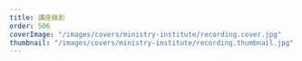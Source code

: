 ```yaml
---
title: 講座錄影
order: 506
coverImage: "/images/covers/ministry-institute/recording.cover.jpg"
thumbnail: "/images/covers/ministry-institute/recording.thumbnail.jpg"
---
```



<Vimeo
  id="819936801?h=b4a78dd3be&badge=0&autopause=0&player_id=0&app_id=58479"
  title="靈命關懷系列講座 | 如何服事自閉症兒童及家庭"
  width="640"
  height="480"
/>

<Pdf
  url="/docs/ministry-institute/如何服事自閉症兒童及家庭.pdf"
  title="如何服事自閉症兒童及家庭"
/>
